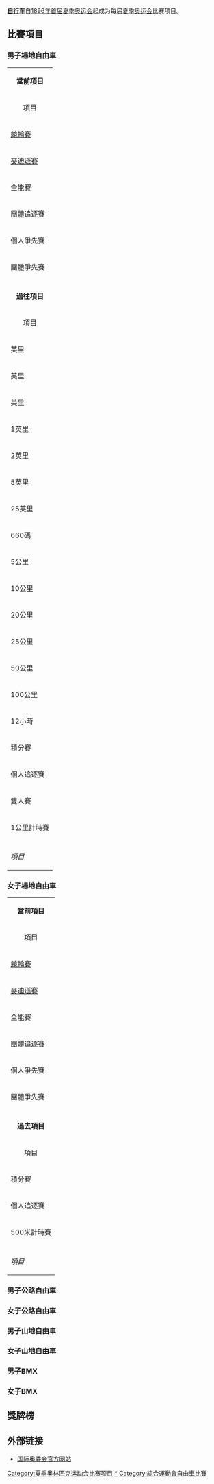 {{Expand language|1=en|time=2021-08-22T08:49:14+00:00}}
{{noteTA
|T=zh-hans:夏季奥林匹克运动会自行车比赛; zh-tw:夏季奧林匹克運動會自由車比賽; zh-hk:夏季奧林匹克運動會單車比賽;
|1=zh-hans:自行车; zh-tw:自由車; zh-hk:單車;
}}
{{Infobox Olympic sport
|image = Cycling pictogram.svg
|size = 150
|sport = 自由車
|menevents = 9
|womenevents = 9
}}
'''[[自行车|自行车]]'''自[[1896年夏季奥林匹克运动会|1896年首届夏季奥运会]]起成为每届[[夏季奥运会|夏季奥运会]]比赛项目。

== 比賽項目 ==
===男子場地自由車===

{| class="wikitable"
|-align=center 
|colspan=31 align=center| '''當前項目'''
|-align=center
! 項目 || [[Cycling_at_the_1896_Summer_Olympics|96]] || [[Cycling_at_the_1900_Summer_Olympics|00]] || [[Cycling_at_the_1904_Summer_Olympics|04]] || [[Cycling_at_the_1908_Summer_Olympics|08]] || [[Cycling_at_the_1912_Summer_Olympics|12]] || [[Cycling_at_the_1920_Summer_Olympics|20]] || [[Cycling_at_the_1924_Summer_Olympics|24]] || [[Cycling_at_the_1928_Summer_Olympics|28]] || [[1932年夏季奥林匹克运动会自行车比赛|32]] || [[1936年夏季奥林匹克运动会自行车比赛|36]] || [[1948年夏季奥林匹克运动会自行车比赛|48]] || [[1952年夏季奥林匹克运动会自行车比赛|52]] || [[1956年夏季奥林匹克运动会自行车比赛|56]] || [[1960年夏季奥林匹克运动会自行车比赛|60]] || [[1964年夏季奥林匹克运动会自行车比赛|64]] || [[1968年夏季奥林匹克运动会自行车比赛|68]] || [[1972年夏季奥林匹克运动会自行车比赛|72]] || [[1976年夏季奥林匹克运动会自行车比赛|76]] || [[1980年夏季奥林匹克运动会自行车比赛|80]] || [[1984年夏季奥林匹克运动会自行车比赛|84]] || [[1988年夏季奥林匹克运动会自行车比赛|88]] || [[1992年夏季奥林匹克运动会自行车比赛|92]] || [[1996年夏季奥林匹克运动会自行车比赛|96]] || [[2000年夏季奥林匹克运动会自行车比赛|00]] || [[2004年夏季奥林匹克运动会自行车比赛|04]] || [[2008年夏季奧林匹克運動會自行車比賽|08]] || [[2012年夏季奧林匹克運動會自由車比賽|12]] || [[2016年夏季奧林匹克運動會自由車比賽|16]] || [[2020年夏季奥林匹克运动会|20]] ||  年分
|- align=center
|align=left| [[競輪賽|競輪賽]]
| -
| -
| -
| -
| -
| -
| -
| -
| -
| -
| -
| -
| -
| -
| -
| -
| -
| -
| -
| -
| -
| -
| -
|[[Cycling_at_the_2000_Summer_Olympics_–_Men's_Keirin|X]]
|[[Cycling_at_the_2004_Summer_Olympics_–_Men's_Keirin|X]]
|[[2008年夏季奧林匹克運動會自行車比賽－男子凱林賽|X]]
|[[2012年夏季奧林匹克運動會自由車男子凱林賽|X]]
|[[2016年夏季奧林匹克運動會自由車男子凱林賽|X]]
|[[Cycling_at_the_2020_Summer_Olympics_–_Men's_Keirin|X]]
|6
|- align=center
|align=left| [[麥迪遜賽|麥迪遜賽]]
| -
| -
| -
| -
| -
| -
| -
| -
| -
| -
| -
| -
| -
| -
| -
| -
| -
| -
| -
| -
| -
| -
| -
|[[Cycling_at_the_2000_Summer_Olympics_–_Men's_Madison|X]]
|[[Cycling_at_the_2004_Summer_Olympics_–_Men's_Madison|X]]
|[[2008年夏季奧林匹克運動會自行車比賽－男子麥迪遜賽|X]]
| -
| -
|[[Cycling_at_the_2020_Summer_Olympics_–_Men's_Madison|X]]
|4
|- align=center
|align=left|全能賽
| -
| -
| -
| -
| -
| -
| -
| -
| -
| -
| -
| -
| -
| -
| -
| -
| -
| -
| -
| -
| -
| -
| -
| -
| -
| -
|[[2012年夏季奧林匹克運動會自由車男子全能賽|X]]
|[[2016年夏季奧林匹克運動會自由車男子全能賽|X]]
|[[Cycling_at_the_2020_Summer_Olympics_–_Men's_Omnium|X]]
|3
|- align=center
|align=left| 團體追逐賽
| -
| -
| -
|[[Cycling_at_the_1908_Summer_Olympics_–_Men's_team_pursuit|X]]
| -
|[[Cycling_at_the_1920_Summer_Olympics_–_Men's_team_pursuit|X]]
|[[Cycling_at_the_1924_Summer_Olympics_–_Men's_team_pursuit|X]]
|[[Cycling_at_the_1928_Summer_Olympics_–_Men's_team_pursuit|X]]
|[[Cycling_at_the_1932_Summer_Olympics_–_Men's_team_pursuit|X]]
|[[Cycling_at_the_1936_Summer_Olympics_–_Men's_team_pursuit|X]]
|[[Cycling_at_the_1948_Summer_Olympics_–_Men's_team_pursuit|X]]
|[[Cycling_at_the_1952_Summer_Olympics_–_Men's_team_pursuit|X]]
|[[Cycling_at_the_1956_Summer_Olympics_–_Men's_team_pursuit|X]]
|[[Cycling_at_the_1960_Summer_Olympics_–_Men's_team_pursuit|X]]
|[[Cycling_at_the_1964_Summer_Olympics_–_Men's_team_pursuit|X]]
|[[Cycling_at_the_1968_Summer_Olympics_–_Men's_team_pursuit|X]]
|[[Cycling_at_the_1972_Summer_Olympics_–_Men's_team_pursuit|X]]
|[[Cycling_at_the_1976_Summer_Olympics_–_Men's_team_pursuit|X]]
|[[Cycling_at_the_1980_Summer_Olympics_–_Men's_team_pursuit|X]]
|[[Cycling_at_the_1984_Summer_Olympics_–_Men's_team_pursuit|X]]
|[[Cycling_at_the_1988_Summer_Olympics_–_Men's_team_pursuit|X]]
|[[Cycling_at_the_1992_Summer_Olympics_–_Men's_team_pursuit|X]]
|[[Cycling_at_the_1996_Summer_Olympics_–_Men's_team_pursuit|X]]
|[[Cycling_at_the_2000_Summer_Olympics_–_Men's_team_pursuit|X]]
|[[Cycling_at_the_2004_Summer_Olympics_–_Men's_team_pursuit|X]]
|[[2008年夏季奧林匹克運動會自行車比賽－男子團體追逐賽|X]]
|[[2012年夏季奧林匹克運動會自由車男子團體追逐賽|X]]
|[[2016年夏季奧林匹克運動會自由車男子團體追逐賽|X]]
|[[Cycling_at_the_2020_Summer_Olympics_–_Men's_team_pursuit|X]]
|25
|- align=center
|align=left| 個人爭先賽
|[[Cycling_at_the_1896_Summer_Olympics_–_Men's_sprint|X]]
|[[Cycling_at_the_1900_Summer_Olympics_–_Men's_sprint|X]]
| -
|[[Cycling_at_the_1908_Summer_Olympics_–_Men's_sprint|X]]
| -
|[[Cycling_at_the_1920_Summer_Olympics_–_Men's_sprint|X]]
|[[Cycling_at_the_1924_Summer_Olympics_–_Men's_sprint|X]]
|[[Cycling_at_the_1928_Summer_Olympics_–_Men's_sprint|X]]
|[[Cycling_at_the_1932_Summer_Olympics_–_Men's_sprint|X]]
|[[Cycling_at_the_1936_Summer_Olympics_–_Men's_sprint|X]]
|[[Cycling_at_the_1948_Summer_Olympics_–_Men's_sprint|X]]
|[[Cycling_at_the_1952_Summer_Olympics_–_Men's_sprint|X]]
|[[Cycling_at_the_1956_Summer_Olympics_–_Men's_sprint|X]]
|[[Cycling_at_the_1960_Summer_Olympics_–_Men's_sprint|X]]
|[[Cycling_at_the_1964_Summer_Olympics_–_Men's_sprint|X]]
|[[Cycling_at_the_1968_Summer_Olympics_–_Men's_sprint|X]]
|[[Cycling_at_the_1972_Summer_Olympics_–_Men's_sprint|X]]
|[[Cycling_at_the_1976_Summer_Olympics_–_Men's_sprint|X]]
|[[Cycling_at_the_1980_Summer_Olympics_–_Men's_sprint|X]]
|[[Cycling_at_the_1984_Summer_Olympics_–_Men's_sprint|X]]
|[[Cycling_at_the_1988_Summer_Olympics_–_Men's_sprint|X]]
|[[Cycling_at_the_1992_Summer_Olympics_–_Men's_sprint|X]]
|[[Cycling_at_the_1996_Summer_Olympics_–_Men's_sprint|X]]
|[[Cycling_at_the_2000_Summer_Olympics_–_Men's_sprint|X]]
|[[Cycling_at_the_2004_Summer_Olympics_–_Men's_sprint|X]]
|[[2008年夏季奧林匹克運動會自行車比賽－男子爭先賽|X]]
|[[2012年夏季奧林匹克運動會自由車男子個人爭先賽|X]]
|[[2016年夏季奧林匹克運動會自由車男子個人爭先賽|X]]
|[[Cycling_at_the_2020_Summer_Olympics_–_Men's_sprint|X]]
|27
|- align=center
|align=left|團體爭先賽
| -
| -
| -
| -
| -
| -
| -
| -
| -
| -
| -
| -
| -
| -
| -
| -
| -
| -
| -
| -
| -
| -
| -
|[[Cycling_at_the_2000_Summer_Olympics_–_Men's_team_sprint|X]]
|[[Cycling_at_the_2004_Summer_Olympics_–_Men's_team_sprint|X]]
|[[2008年夏季奧林匹克運動會自行車比賽－男子團體爭先賽|X]]
|[[2012年夏季奧林匹克運動會自由車男子團體爭先賽|X]]
|[[2016年夏季奧林匹克運動會自由車男子團體爭先賽|X]]
|[[Cycling_at_the_2020_Summer_Olympics_–_Men's_team_sprint|X]]
|6
|- bgcolor=lightgray
| || || || || || || || || || || || || || || || || || || || || || || || || || || || || || ||
|- align=center
|colspan=31 align=center| '''過往項目'''
|-align=center
! 項目 || [[Cycling_at_the_1896_Summer_Olympics|96]] || [[Cycling_at_the_1900_Summer_Olympics|00]] || [[Cycling_at_the_1904_Summer_Olympics|04]] || [[Cycling_at_the_1908_Summer_Olympics|08]] || [[Cycling_at_the_1912_Summer_Olympics|12]] || [[Cycling_at_the_1920_Summer_Olympics|20]] || [[Cycling_at_the_1924_Summer_Olympics|24]] || [[Cycling_at_the_1928_Summer_Olympics|28]] || [[1932年夏季奥林匹克运动会自行车比赛|32]] || [[1936年夏季奥林匹克运动会自行车比赛|36]] || [[1948年夏季奥林匹克运动会自行车比赛|48]] || [[1952年夏季奥林匹克运动会自行车比赛|52]] || [[1956年夏季奥林匹克运动会自行车比赛|56]] || [[1960年夏季奥林匹克运动会自行车比赛|60]] || [[1964年夏季奥林匹克运动会自行车比赛|64]] || [[1968年夏季奥林匹克运动会自行车比赛|68]] || [[1972年夏季奥林匹克运动会自行车比赛|72]] || [[1976年夏季奥林匹克运动会自行车比赛|76]] || [[1980年夏季奥林匹克运动会自行车比赛|80]] || [[1984年夏季奥林匹克运动会自行车比赛|84]] || [[1988年夏季奥林匹克运动会自行车比赛|88]] || [[1992年夏季奥林匹克运动会自行车比赛|92]] || [[1996年夏季奥林匹克运动会自行车比赛|96]] || [[2000年夏季奥林匹克运动会自行车比赛|00]] || [[2004年夏季奥林匹克运动会自行车比赛|04]] || [[2008年夏季奧林匹克運動會自行車比賽|08]] || [[2012年夏季奧林匹克運動會自由車比賽|12]] || [[2016年夏季奧林匹克運動會自由車比賽|16]] || [[2020年夏季奥林匹克运动会|20]] ||  年分
|-align=center
|align=left| {{Frac|1|4}}英里
| -
| -
| [[Cycling_at_the_1904_Summer_Olympics_–_1/4_mile|X]]
| -
| -
| -
| -
| -
| -
| -
| -
| -
| -
| -
| -
| -
| -
| -
| -
| -
| -
| -
| -
| -
| -
| -
| -
| -
| -
|1
|- align=center
|align=left| {{Frac|1|3}}英里
| -
| -
| [[Cycling_at_the_1904_Summer_Olympics_–_1/3_mile|X]]
| -
| -
| -
| -
| -
| -
| -
| -
| -
| -
| -
| -
| -
| -
| -
| -
| -
| -
| -
| -
| -
| -
| -
| -
| -
| -
|1
|- align=center
|align=left| {{Frac|1|2}}英里
| -
| -
| [[Cycling_at_the_1904_Summer_Olympics_–_1/2_mile|X]]
| -
| -
| -
| -
| -
| -
| -
| -
| -
| -
| -
| -
| -
| -
| -
| -
| -
| -
| -
| -
| -
| -
| -
| -
| -
| -
|1
|- align=center
|align=left| 1英里
| -
| -
| [[Cycling_at_the_1904_Summer_Olympics_–_1_mile|X]]
| -
| -
| -
| -
| -
| -
| -
| -
| -
| -
| -
| -
| -
| -
| -
| -
| -
| -
| -
| -
| -
| -
| -
| -
| -
| -
|1
|- align=center
|align=left| 2英里
| -
| -
| [[Cycling_at_the_1904_Summer_Olympics_–_2_miles|X]]
| -
| -
| -
| -
| -
| -
| -
| -
| -
| -
| -
| -
| -
| -
| -
| -
| -
| -
| -
| -
| -
| -
| -
| -
| -
| -
|1
|- align=center
|align=left| 5英里
| -
| -
|[[Cycling_at_the_1904_Summer_Olympics_–_5_miles|X]]
| -
| -
| -
| -
| -
| -
| -
| -
| -
| -
| -
| -
| -
| -
| -
| -
| -
| -
| -
| -
| -
| -
| -
| -
| -
| -
|1
|- align=center
|align=left| 25英里
| -
| -
| [[Cycling_at_the_1904_Summer_Olympics_–_25_miles|X]]
| -
| -
| -
| -
| -
| -
| -
| -
| -
| -
| -
| -
| -
| -
| -
| -
| -
| -
| -
| -
| -
| -
| -
| -
| -
| -
|1
|- align=center
|align=left| 660碼
| -
| -
| -
| [[Cycling_at_the_1908_Summer_Olympics_–_Men's_660_yards|X]]
| -
| -
| -
| -
| -
| -
| -
| -
| -
| -
| -
| -
| -
| -
| -
| -
| -
| -
| -
| -
| -
| -
| -
| -
|,-
|1
|- align=center
|align=left| 5公里
| -
| -
| -
| [[Cycling_at_the_1908_Summer_Olympics_–_Men's_5000_metres|X]]
| -
| -
| -
| -
| -
| -
| -
| -
| -
| -
| -
| -
| -
| -
| -
| -
| -
| -
| -
| -
| -
| -
| -
| -
| -
|1
|- align=center
|align=left| 10公里
| [[Cycling_at_the_1896_Summer_Olympics_–_Men's_10_kilometres|X]]
| -
| -
| -
| -
| -
| -
| -
| -
| -
| -
| -
| -
| -
| -
| -
| -
| -
| -
| -
| -
| -
| -
| -
| -
| -
| -
| -
|,-
|1
|- align=center
|align=left| 20公里
| -
| -
| -
| [[Cycling_at_the_1908_Summer_Olympics_–_Men's_20_kilometres|X]]
| -
| -
| -
| -
| -
| -
| -
| -
| -
| -
| -
| -
| -
| -
| -
| -
| -
| -
| -
| -
| -
| -
| -
| -
| -
|1
|- align=center
|align=left| 25公里
| -
| [[Cycling_at_the_1900_Summer_Olympics_–_Men's_25_kilometres|X]]
| -
| -
| -
| -
| -
| -
| -
| -
| -
| -
| -
| -
| -
| -
| -
| -
| -
| -
| -
| -
| -
| -
| -
| -
| -
| -
| -
|1
|- align=center
|align=left| 50公里
| -
| -
| -
| -
| -
| [[Cycling_at_the_1920_Summer_Olympics_–_Men's_50_kilometres|X]]
| [[Cycling_at_the_1924_Summer_Olympics_–_Men's_50_kilometres|X]]
| -
| -
| -
| -
| -
| -
| -
| -
| -
| -
| -
| -
| -
| -
| -
| -
| -
| -
| -
| -
| -
| -
|1
|- align=center
|align=left| 100公里
| [[Cycling_at_the_1896_Summer_Olympics_–_Men's_100_kilometres|X]]
| -
| -
| [[Cycling_at_the_1908_Summer_Olympics_–_Men's_100_kilometres|X]]
| -
| -
| -
| -
| -
| -
| -
| -
| -
| -
| -
| -
| -
| -
| -
| -
| -
| -
| -
| -
| -
| -
| -
| -
| -
|2
|- align=center
|align=left| 12小時
|[[Cycling_at_the_1896_Summer_Olympics_–_Men's_12_hour_race|X]]
| -
| -
| -
| -
| -
| -
| -
| -
| -
| -
| -
| -
| -
| -
| -
| -
| -
| -
| -
| -
| -
| -
| -
| -
| -
| -
| -
| -
|1
|- align=center
|align=left| 積分賽
| -
| -
| -
| -
| -
| -
| -
| -
| -
| -
| -
| -
| -
| -
| -
| -
| -
| -
| -
|[[Cycling_at_the_1984_Summer_Olympics_–_Men's_points_race|X]]
|[[Cycling_at_the_1988_Summer_Olympics_–_Men's_points_race|X]]
|[[Cycling_at_the_1992_Summer_Olympics_–_Men's_points_race|X]]
|[[Cycling_at_the_1996_Summer_Olympics_–_Men's_points_race|X]]
|[[Cycling_at_the_2000_Summer_Olympics_–_Men's_points_race|X]]
|[[Cycling_at_the_2004_Summer_Olympics_–_Men's_points_race|X]]
|[[2008年夏季奧林匹克運動會自行車比賽－男子記分賽|X]]
| -
| -
| -
|7
|- align=center
|align=left| 個人追逐賽
| -
| -
| -
| -
| -
| -
| -
| -
| -
| -
| -
| -
| -
| -
|[[Cycling_at_the_1964_Summer_Olympics_–_Men's_individual_pursuit|X]]
|[[Cycling_at_the_1968_Summer_Olympics_–_Men's_individual_pursuit|X]]
|[[Cycling_at_the_1972_Summer_Olympics_–_Men's_individual_pursuit|X]]
|[[Cycling_at_the_1976_Summer_Olympics_–_Men's_individual_pursuit|X]]
|[[Cycling_at_the_1980_Summer_Olympics_–_Men's_individual_pursuit|X]]
|[[Cycling_at_the_1984_Summer_Olympics_–_Men's_individual_pursuit|X]]
|[[Cycling_at_the_1988_Summer_Olympics_–_Men's_individual_pursuit|X]]
|[[Cycling_at_the_1992_Summer_Olympics_–_Men's_individual_pursuit|X]]
|[[Cycling_at_the_1996_Summer_Olympics_–_Men's_individual_pursuit|X]]
|[[Cycling_at_the_2000_Summer_Olympics_–_Men's_individual_pursuit|X]]
|[[Cycling_at_the_2004_Summer_Olympics_–_Men's_individual_pursuit|X]]
|[[2008年夏季奧林匹克運動會自行車比賽－男子個人追逐賽|X]]
| -
| -
| -
|12
|- align=center
|align=left| 雙人賽
| -
| -
| -
|[[Cycling_at_the_1908_Summer_Olympics_–_Men's_tandem|X]]
| -
|[[Cycling_at_the_1920_Summer_Olympics_–_Men's_tandem|X]]
|[[Cycling_at_the_1924_Summer_Olympics_–_Men's_tandem|X]]
|[[Cycling_at_the_1928_Summer_Olympics_–_Men's_tandem|X]]
|[[Cycling_at_the_1932_Summer_Olympics_–_Men's_tandem|X]]
|[[Cycling_at_the_1936_Summer_Olympics_–_Men's_tandem|X]]
|[[Cycling_at_the_1948_Summer_Olympics_–_Men's_tandem|X]]
|[[Cycling_at_the_1952_Summer_Olympics_–_Men's_tandem|X]]
|[[Cycling_at_the_1956_Summer_Olympics_–_Men's_tandem|X]]
|[[Cycling_at_the_1960_Summer_Olympics_–_Men's_tandem|X]]
|[[Cycling_at_the_1964_Summer_Olympics_–_Men's_tandem|X]]
|[[Cycling_at_the_1968_Summer_Olympics_–_Men's_tandem|X]]
|[[Cycling_at_the_1972_Summer_Olympics_–_Men's_tandem|X]]
| -
| -
| -
| -
| -
| -
| -
| -
| -
| -
| -
| -
|13
|- align=center
|align=left| 1公里計時賽
|[[Cycling_at_the_1896_Summer_Olympics_–_Men's_time_trial|X]]<ref group=lower-alpha>1896年夏季奧運計時賽的比賽距離大約為三分之一公里，直至場地計時賽於1928年重返奧運伯，比賽距離設定為一公里。

The [[Cycling_at_the_1896_Summer_Olympics_–_Men's_time_trial|1896 time trial]] was the only time the event was held over one-third of a kilometre rather than one kilometre</ref>
| -
| -
| -
| -
| -
| -
|[[Cycling_at_the_1928_Summer_Olympics_–_Men's_track_time_trial|X]]
|[[Cycling_at_the_1932_Summer_Olympics_–_Men's_1000_m_time_trial|X]]
|[[Cycling_at_the_1936_Summer_Olympics_–_Men's_1000m_time_trial|X]]
|[[Cycling_at_the_1948_Summer_Olympics_–_Men's_1000m_time_trial|X]]
|[[Cycling_at_the_1952_Summer_Olympics_–_Men's_1000m_time_trial|X]]
|[[Cycling_at_the_1956_Summer_Olympics_–_Men's_1000m_time_trial|X]]
|[[Cycling_at_the_1960_Summer_Olympics_–_Men's_1000m_time_trial|X]]
|[[Cycling_at_the_1964_Summer_Olympics_–_Men's_1000m_time_trial|X]]
|[[Cycling_at_the_1968_Summer_Olympics_–_Men's_1000m_time_trial|X]]
|[[Cycling_at_the_1972_Summer_Olympics_–_Men's_1000m_time_trial|X]]
|[[Cycling_at_the_1976_Summer_Olympics_–_Men's_1000m_time_trial|X]]
|[[Cycling_at_the_1980_Summer_Olympics_–_Men's_1_km_time_trial|X]]
|[[Cycling_at_the_1984_Summer_Olympics_–_Men's_1_km_time_trial|X]]
|[[Cycling_at_the_1988_Summer_Olympics_–_Men's_1_km_time_trial|X]]
|[[Cycling_at_the_1992_Summer_Olympics_–_Men's_track_time_trial|X]]
|[[Cycling_at_the_1996_Summer_Olympics_–_Men's_track_time_trial|X]]
|[[Cycling_at_the_2000_Summer_Olympics_–_Men's_track_time_trial|X]]
|[[Cycling_at_the_2004_Summer_Olympics_–_Men's_track_time_trial|X]]
| -
| -
| -
| -
| 19
|- bgcolor=lightgray
| || || || || || || || || || || || || || || || || || || || || || || || || || || || || || ||
|- align=center
|align=left| ''項目'' || 5 || 2 || 7 || 7 || 0 || 4 || 4 || 4 || 4 || 4 || 4 || 4 || 4 || 4 || 5 || 5 || 5 || 4 || 4 || 5 || 5 || 5 || 5 || 8 || 8 || 7 || 5 || 5 || 6 ||
|}
{{Reflist|group=lower-alpha}}

===女子場地自由車===
{| class="wikitable"
|-align=center 
|colspan=31 align=center| '''當前項目'''
|-align=center
! 項目|| [[Cycling_at_the_1896_Summer_Olympics|96]] || [[Cycling_at_the_1900_Summer_Olympics|00]] || [[Cycling_at_the_1904_Summer_Olympics|04]] || [[Cycling_at_the_1908_Summer_Olympics|08]] || [[Cycling_at_the_1912_Summer_Olympics|12]] || [[Cycling_at_the_1920_Summer_Olympics|20]] || [[Cycling_at_the_1924_Summer_Olympics|24]] || [[Cycling_at_the_1928_Summer_Olympics|28]] || [[1932年夏季奥林匹克运动会自行车比赛|32]] || [[1936年夏季奥林匹克运动会自行车比赛|36]] || [[1948年夏季奥林匹克运动会自行车比赛|48]] || [[1952年夏季奥林匹克运动会自行车比赛|52]] || [[1956年夏季奥林匹克运动会自行车比赛|56]] || [[1960年夏季奥林匹克运动会自行车比赛|60]] || [[1964年夏季奥林匹克运动会自行车比赛|64]] || [[1968年夏季奥林匹克运动会自行车比赛|68]] || [[1972年夏季奥林匹克运动会自行车比赛|72]] || [[1976年夏季奥林匹克运动会自行车比赛|76]] || [[1980年夏季奥林匹克运动会自行车比赛|80]] || [[1984年夏季奥林匹克运动会自行车比赛|84]] || [[1988年夏季奥林匹克运动会自行车比赛|88]] || [[1992年夏季奥林匹克运动会自行车比赛|92]] || [[1996年夏季奥林匹克运动会自行车比赛|96]] || [[2000年夏季奥林匹克运动会自行车比赛|00]] || [[2004年夏季奥林匹克运动会自行车比赛|04]] || [[2008年夏季奧林匹克運動會自行車比賽|08]] || [[2012年夏季奧林匹克運動會自由車比賽|12]] || [[2016年夏季奧林匹克運動會自由車比賽|16]] || [[2020年夏季奥林匹克运动会|20]] || 年分
|- align=center
|align=left| [[競輪賽|競輪賽]]
| -
| -
| -
| -
| -
| -
| -
| -
| -
| -
| -
| -
| -
| -
| -
| -
| -
| -
| -
| -
| -
| -
| -
| -
| -
| -
|[[2012年夏季奧林匹克運動會自由車女子凱林賽|X]]
|[[2016年夏季奧林匹克運動會自由車女子凱林賽|X]]
|[[Cycling_at_the_2020_Summer_Olympics_–_Women's_Keirin|X]]
|3
|- align=center
|align=left| [[麥迪遜賽|麥迪遜賽]]
| -
| -
| -
| -
| -
| -
| -
| -
| -
| -
| -
| -
| -
| -
| -
| -
| -
| -
| -
| -
| -
| -
| -
| -
| -
| -
| -
| -
|[[Cycling_at_the_2020_Summer_Olympics_–_Women's_Madison|X]]
| 1
|- align=center
|align=left| 全能賽
| -
| -
| -
| -
| -
| -
| -
| -
| -
| -
| -
| -
| -
| -
| -
| -
| -
| -
| -
| -
| -
| -
| -
| -
| -
| -
|[[2012年夏季奧林匹克運動會自由車女子全能賽|X]]
|[[2016年夏季奧林匹克運動會自由車女子全能賽|X]]
|[[Cycling_at_the_2020_Summer_Olympics_–_Women's_Omnium|X]]
|3
|-align=center
|align=left| 團體追逐賽
| -
| -
| -
| -
| -
| -
| -
| -
| -
| -
| -
| -
| -
| -
| -
| -
| -
| -
| -
| -
| -
| -
| -
| -
| -
| -
|[[2012年夏季奧林匹克運動會自由車女子團體追逐賽|X]]
|[[2016年夏季奧林匹克運動會自由車女子團體追逐賽|X]]
|[[Cycling_at_the_2020_Summer_Olympics_–_Women's_team_pursuit|X]]
|3
|- align=center
|align=left| 個人爭先賽
| -
| -
| -
| -
| -
| -
| -
| -
| -
| -
| -
| -
| -
| -
| -
| -
| -
| -
| -
| -
|[[Cycling_at_the_1988_Summer_Olympics_–_Women's_sprint|X]]
|[[Cycling_at_the_1992_Summer_Olympics_–_Women's_sprint|X]]
|[[Cycling_at_the_1996_Summer_Olympics_–_Women's_sprint|X]]
|[[Cycling_at_the_2000_Summer_Olympics_–_Women's_sprint|X]]
|[[Cycling_at_the_2004_Summer_Olympics_–_Women's_sprint|X]]
|[[2008年夏季奧林匹克運動會自行車比賽－女子爭先賽|X]]
|[[2012年夏季奧林匹克運動會自由車女子個人爭先賽|X]]
|[[2016年夏季奧林匹克運動會自由車女子個人爭先賽|X]]
|[[Cycling_at_the_2020_Summer_Olympics_–_Women's_sprint|X]]
|9
|- align=center
|align=left| 團體爭先賽
| -
| -
| -
| -
| -
| -
| -
| -
| -
| -
| -
| -
| -
| -
| -
| -
| -
| -
| -
| -
| -
| -
| -
| -
| -
| -
|[[2012年夏季奧林匹克運動會自由車女子團體爭先賽|X]]
|[[2016年夏季奧林匹克運動會自由車女子團體爭先賽|X]]
|[[Cycling_at_the_2020_Summer_Olympics_–_Women's_team_sprint|X]]
|3
|- bgcolor=lightgray
| || || || || || || || || || || || || || || || || || || || || || || || || || || || || || ||
|- align=center
|colspan=31 align=center| '''過去項目'''
|-align=center
! 項目|| [[Cycling_at_the_1896_Summer_Olympics|96]] || [[Cycling_at_the_1900_Summer_Olympics|00]] || [[Cycling_at_the_1904_Summer_Olympics|04]] || [[Cycling_at_the_1908_Summer_Olympics|08]] || [[Cycling_at_the_1912_Summer_Olympics|12]] || [[Cycling_at_the_1920_Summer_Olympics|20]] || [[Cycling_at_the_1924_Summer_Olympics|24]] || [[Cycling_at_the_1928_Summer_Olympics|28]] || [[1932年夏季奥林匹克运动会自行车比赛|32]] || [[1936年夏季奥林匹克运动会自行车比赛|36]] || [[1948年夏季奥林匹克运动会自行车比赛|48]] || [[1952年夏季奥林匹克运动会自行车比赛|52]] || [[1956年夏季奥林匹克运动会自行车比赛|56]] || [[1960年夏季奥林匹克运动会自行车比赛|60]] || [[1964年夏季奥林匹克运动会自行车比赛|64]] || [[1968年夏季奥林匹克运动会自行车比赛|68]] || [[1972年夏季奥林匹克运动会自行车比赛|72]] || [[1976年夏季奥林匹克运动会自行车比赛|76]] || [[1980年夏季奥林匹克运动会自行车比赛|80]] || [[1984年夏季奥林匹克运动会自行车比赛|84]] || [[1988年夏季奥林匹克运动会自行车比赛|88]] || [[1992年夏季奥林匹克运动会自行车比赛|92]] || [[1996年夏季奥林匹克运动会自行车比赛|96]] || [[2000年夏季奥林匹克运动会自行车比赛|00]] || [[2004年夏季奥林匹克运动会自行车比赛|04]] || [[2008年夏季奧林匹克運動會自行車比賽|08]] || [[2012年夏季奧林匹克運動會自由車比賽|12]] || [[2016年夏季奧林匹克運動會自由車比賽|16]] || [[2020年夏季奥林匹克运动会|20]] || 年分
|- align=center
|align=left| 積分賽
| -
| -
| -
| -
| -
| -
| -
| -
| -
| -
| -
| -
| -
| -
| -
| -
| -
| -
| -
| -
| -
| -
|[[Cycling_at_the_1996_Summer_Olympics_–_Women's_points_race|X]]
|[[Cycling_at_the_2000_Summer_Olympics_–_Women's_points_race|X]]
|[[Cycling_at_the_2004_Summer_Olympics_–_Women's_points_race|X]]
|[[2008年夏季奧林匹克運動會自行車比賽－女子記分賽|X]]
| -
| -
| -
|4
|- align=center
|align=left| 個人追逐賽
| -
| -
| -
| -
| -
| -
| -
| -
| -
| -
| -
| -
| -
| -
| -
| -
| -
| -
| -
| -
| -
|[[Cycling_at_the_1992_Summer_Olympics_–_Women's_individual_pursuit|X]]
|[[Cycling_at_the_1996_Summer_Olympics_–_Women's_individual_pursuit|X]]
|[[Cycling_at_the_2000_Summer_Olympics_–_Women's_individual_pursuit|X]]
|[[Cycling_at_the_2004_Summer_Olympics_–_Women's_individual_pursuit|X]]
|[[2008年夏季奧林匹克運動會自行車比賽－女子個人追逐賽|X]]
| -
| -
| -
|5
|-align=center
|align=left| 500米計時賽
| -
| -
| -
| -
| -
| -
| -
| -
| -
| -
| -
| -
| -
| -
| -
| -
| -
| -
| -
| -
| -
| -
| -
|[[Cycling_at_the_2000_Summer_Olympics_–_Women's_track_time_trial|X]]
|[[Cycling_at_the_2004_Summer_Olympics_–_Women's_track_time_trial|X]]
| -
| -
| -
| -
|2
|- bgcolor=lightgray
| || || || || || || || || || || || || || || || || || || || || || || || || || || || || || ||
|-align=center
|align=left| ''項目'' || 0 || 0 || 0 || 0 || 0 || 0 || 0 || 0 || 0 || 0 || 0 || 0 || 0 || 0 || 0 || 0 || 0 || 0 || 0 || 0 || 1 || 2 || 3 || 4 || 4 || 3 || 5 || 5 || 6 ||
|}

===男子公路自由車===
===女子公路自由車===
===男子山地自由車===
===女子山地自由車===
===男子BMX===
===女子BMX===

== 獎牌榜 ==
{{Medals table
 | caption    = 
 | host      = 
 | flag_template = flagIOC
 | event     = 
 | team      = 
 | gold_FRA = 41 | silver_FRA = 26 | bronze_FRA = 26 
 | gold_GBR = 38 | silver_GBR = 35 | bronze_GBR = 27 
 | gold_ITA = 35 | silver_ITA = 16 | bronze_ITA = 12 
 | gold_NED = 23 | silver_NED = 22 | bronze_NED = 16 
 | gold_USA = 17 | silver_USA = 22 | bronze_USA = 21 
 | gold_AUS = 15 | silver_AUS = 19 | bronze_AUS = 20 
 | gold_GER = 15 | silver_GER = 16 | bronze_GER = 16 
 | gold_URS = 11 | silver_URS = 4 | bronze_URS = 9 | name_URS = ''{{FlagIOC|URS}}''
 | gold_DEN = 8 | silver_DEN = 11 | bronze_DEN = 10 
 | gold_BEL = 7 | silver_BEL = 9 | bronze_BEL = 11 
 | gold_SUI = 6 | silver_SUI = 11 | bronze_SUI = 8 
 | gold_GDR = 6 | silver_GDR = 6 | bronze_GDR = 4 | name_GDR = ''{{FlagIOC|GDR}}'' 
 | gold_RUS = 5 | silver_RUS = 5 | bronze_RUS = 9 
 | gold_ESP = 5 | silver_ESP = 5 | bronze_ESP = 6 
 | gold_SWE = 4 | silver_SWE = 5 | bronze_SWE = 8
 | gold_FRG = 4 | silver_FRG = 5 | bronze_FRG = 5 | name_FRG = ''{{FlagIOC|FRG}}'' 
 | gold_TCH = 2 | silver_TCH = 2 | bronze_TCH = 2 | name_TCH = ''{{FlagIOC|TCH}}'' 
 | gold_CAN = 2 | silver_CAN = 5 | bronze_CAN = 9 
 | gold_CHN = 2 | silver_CHN = 3 | bronze_CHN = 3 
 | gold_COL = 2 | silver_COL = 2 | bronze_COL = 4 
 | gold_AUT = 2 | silver_AUT = 0 | bronze_AUT = 2 
 | gold_NOR = 2 | silver_NOR = 0 | bronze_NOR = 2 
 | gold_LAT = 2 | silver_LAT = 0 | bronze_LAT = 1 
 | gold_NZL = 1 | silver_NZL = 5 | bronze_NZL = 4 
 | gold_RSA = 1 | silver_RSA = 4 | bronze_RSA = 3 
 | gold_EUA = 1 | silver_EUA = 4 | bronze_EUA = 2 | name_EUA = ''{{FlagIOC|EUA}}''
 | gold_GRE = 1 | silver_GRE = 3 | bronze_GRE = 0 
 | gold_KAZ = 1 | silver_KAZ = 1 | bronze_KAZ = 0 
 | gold_CZE = 1 | silver_CZE = 1 | bronze_CZE = 0 
 | gold_SLO = 1 | silver_SLO = 0 | bronze_SLO = 1
 | gold_ARG = 1 | silver_ARG = 0 | bronze_ARG = 0 
 | gold_EST = 1 | silver_EST = 0 | bronze_EST = 0 
 | gold_ECU = 1 | silver_ECU = 0 | bronze_ECU = 0
 | gold_POL = 0 | silver_POL = 7 | bronze_POL = 4
 | gold_JPN = 0 | silver_JPN = 2 | bronze_JPN = 3
 | gold_UKR = 0 | silver_UKR = 2 | bronze_UKR = 2
 | gold_MAS = 0 | silver_MAS = 1 | bronze_MAS = 1
 | gold_MEX = 0 | silver_MEX = 1 | bronze_MEX = 1
 | gold_VEN = 0 | silver_VEN = 1 | bronze_VEN = 1
 | gold_CUB = 0 | silver_CUB = 1 | bronze_CUB = 0
 | gold_POR = 0 | silver_POR = 1 | bronze_POR = 0
 | gold_URU = 0 | silver_URU = 1 | bronze_URU = 0
 | gold_HKG = 0 | silver_HKG = 0 | bronze_HKG = 2
 | gold_ROC = 0 | silver_ROC = 0 | bronze_ROC = 2 | name_ROC = {{flagIOC|ROC|2020年夏季}}
 | gold_BLR = 0 | silver_BLR = 0 | bronze_BLR = 1
 | gold_JAM = 0 | silver_JAM = 0 | bronze_JAM = 1
 | gold_LTU = 0 | silver_LTU = 0 | bronze_LTU = 1
}}

== 外部链接 ==
* [http://www.olympic.org 国际奥委会官方网站] {{Wayback|url=http://www.olympic.org/ |date=20060820030213 }}{{En}}{{Fr}}

{{奥林匹克运动会自行车比赛}}
{{奧運會比賽項目 }}
{{國際自由車}}
{{自行车运动}}

[[Category:夏季奥林匹克运动会比赛项目|Category:夏季奥林匹克运动会比赛项目]]
[[Category:奥林匹克运动会自行车比赛|*]]
[[Category:綜合運動會自由車比賽|Category:綜合運動會自由車比賽]]